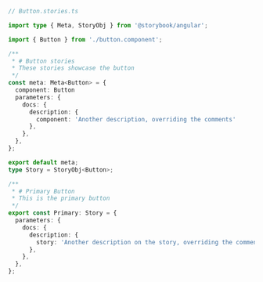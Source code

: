 ```ts
// Button.stories.ts

import type { Meta, StoryObj } from '@storybook/angular';

import { Button } from './button.component';

/**
 * # Button stories
 * These stories showcase the button
 */
const meta: Meta<Button> = {
  component: Button
  parameters: {
    docs: {
      description: {
        component: 'Another description, overriding the comments'
      },
    },
  },
};

export default meta;
type Story = StoryObj<Button>;

/**
 * # Primary Button
 * This is the primary button
 */
export const Primary: Story = {
  parameters: {
    docs: {
      description: {
        story: 'Another description on the story, overriding the comments'
      },
    },
  },
};
```
